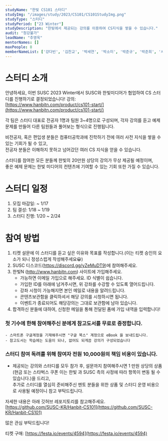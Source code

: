 ```yaml
---
studyName: "한빛 CS101 스터디"
studyImg: "/images/study/2023/CS101/CS101StudyImg.png"
studyType: "스터디"
studyPeriod: ["23 Winter"]
studyDescription: "한빛에서 제공되는 강의를 이용하여 CS지식을 쌓을 수 있습니다."
audit: "청강불가"
leadName: "추영욱"
mentorNames: []
maxPeople: 8
memberNameList: ['강다빈', '김찬교', '박세연', '박소미', '박준규', '박준희', '서현아', '윤희원', '이용준', '정종원', '현승준']
---
```


# 스터디 소개
안녕하세요, 이번 SUSC 2023 Winter에서 SUSC와 한빛미디어가 협업하여 CS 스터디를 진행하기로 결정되었습니다!
강의: [https://www.hanbitn.com/product/cs101-start/](https://www.hanbitn.com/product/cs101-start/)

각 팀은 스터디 대표로 전공자 1명과 팀원 3~4명으로 구성되며, 각자 강의를 듣고 예제 문제를 만들어 다른 팀원들과 풀어보는 형식으로 진행됩니다.  

비전공자, 혹은 편입생 분들은 컴퓨터공학과에 진학하기 전에 여러 사전 지식을 쌓을 수 있는 기회가 될 수 있고,  
전공자 분들은 이해하지 못하고 넘어갔던 여러 CS 지식을 얻을 수 있습니다.  

스터디를 참여한 모든 분들께 한빛의 20만원 상당의 강의가 무상 제공될 예정이며,  
좋은 예제 문제는 한빛 미디어의 컨텐츠에 기여할 수 있는 기회 또한 가질 수 있습니다.  

# 스터디 일정
1. 모집 마감일: ~ 1/17
2. 팀 결성: 1/18 ~ 1/19
3. 스터디 진행: 1/20 ~ 2/24

# 참여 방법

1. 티켓 설문에 이 스터디를 듣고 싶은 이유와 목표를 작성합니다.(이는 티켓 승인의 요소가 되니 정성스럽게 작성해주세요😀)
2. SUSC 디스코드(https://discord.gg/yZeMuDT9)에 참여해주세요.
3. 한빛N (http://www.hanbitn.com) 사이트에 가입해주세요.
    - 가능하면 이메일 가입으로 해주세요. ID 식별이 쉽습니다.
    - 가입한 ID를 아래에 남겨주시면, 위 강좌를 수강할 수 있도록 열어드립니다.
    - 강좌 시청이 가능해지면 본인 메일로 내용을 알려드립니다.
    - 콘텐츠보관함을 클릭하셔서 해당 강의를 시청하시면 됩니다.
    - 이벤트가 종료되어도 해당강의는 그대로 보관함에 남아 있습니다.
4. 합격하신 분들에 대하여, 신청한 메일을 통해 전달된 폼에 가입 내역을 입력합니다!

### 첫 기수에 한해 참여해주신 분에게 참고도서를 무료로 증정합니다.
    - 스마트폰 구글계정을 기재해주시면 "구글 북스" 계정으로 eBook 을 보내드립니다.
    - 참고도서는 학습에는 도움이 되나, 없어도 되게끔 강의가 구성되었습니다


### 스터디 참여 독려를 위해 참여자 전원 10,000원의 책임 비용이 있습니다.
- 제공되는 강의와 스터디를 모두 참가 후, 설문까지 참여해주시면 1 만원 상당의 상품(현금 또는 스타벅스 쿠폰 이는 한빛 과 SUSC 측의 사정에 따라 항목이 변동 될 수 있습니다.)을 드리고,   
추가로 스터디를 열심히 준비해주신 멘토 분들을 위한 상품 및 스터디 운영 비용으로 사용될 예정이니 참고 부탁드립니다.

자세한 내용은 아래 깃허브 레포지토리를 참고해주세요.  
[https://github.com/SUSC-KR/Hanbit-CS101](https://github.com/SUSC-KR/Hanbit-CS101)

많은 관심 부탁드립니다!  

티켓 구매: [https://festa.io/events/4594](https://festa.io/events/4594)
